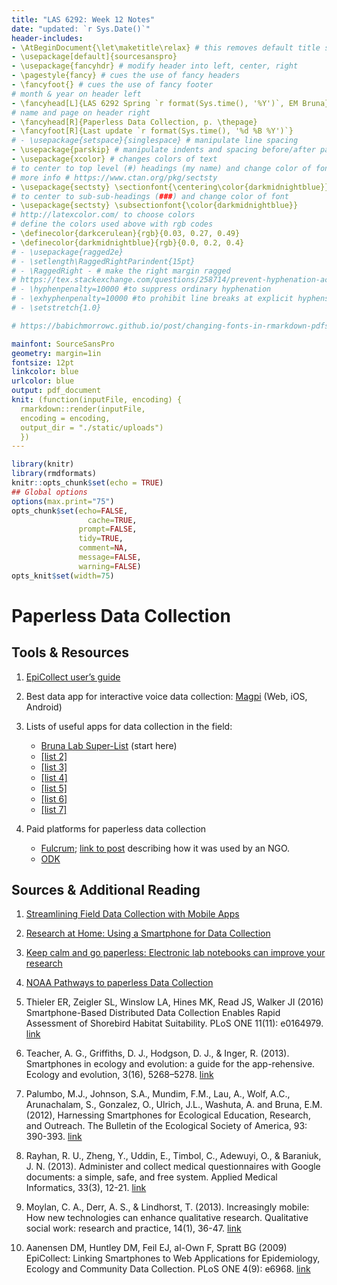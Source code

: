 ```yaml
---
title: "LAS 6292: Week 12 Notes"
date: "updated: `r Sys.Date()`"
header-includes:
- \AtBeginDocument{\let\maketitle\relax} # this removes default title section
- \usepackage[default]{sourcesanspro}
- \usepackage{fancyhdr} # modify header into left, center, right
- \pagestyle{fancy} # cues the use of fancy headers
- \fancyfoot{} # cues the use of fancy footer
# month & year on header left
- \fancyhead[L]{LAS 6292 Spring `r format(Sys.time(), '%Y')`, EM Bruna} 
# name and page on header right
- \fancyhead[R]{Paperless Data Collection, p. \thepage} 
- \fancyfoot[R]{Last update `r format(Sys.time(), '%d %B %Y')`}
# - \usepackage{setspace}{singlespace} # manipulate line spacing 
- \usepackage{parskip} # manipulate indents and spacing before/after paragra phs 
- \usepackage{xcolor} # changes colors of text
# to center to top level (#) headings (my name) and change color of font
# more info # https://www.ctan.org/pkg/sectsty
- \usepackage{sectsty} \sectionfont{\centering\color{darkmidnightblue}}
# to center to sub-sub-headings (###) and change color of font
- \usepackage{sectsty} \subsectionfont{\color{darkmidnightblue}}
# http://latexcolor.com/ to choose colors
# define the colors used above with rgb codes
- \definecolor{darkcerulean}{rgb}{0.03, 0.27, 0.49}
- \definecolor{darkmidnightblue}{rgb}{0.0, 0.2, 0.4}
# - \usepackage{ragged2e}
# - \setlength\RaggedRightParindent{15pt}
# - \RaggedRight - # make the right margin ragged
# https://tex.stackexchange.com/questions/258714/prevent-hyphenation-across-lines-enforce-right-margin
# - \hyphenpenalty=10000 #to suppress ordinary hyphenation
# - \exhyphenpenalty=10000 #to prohibit line breaks at explicit hyphens.
# - \setstretch{1.0}

# https://babichmorrowc.github.io/post/changing-fonts-in-rmarkdown-pdfs/

mainfont: SourceSansPro
geometry: margin=1in
fontsize: 12pt
linkcolor: blue
urlcolor: blue
output: pdf_document
knit: (function(inputFile, encoding) {
  rmarkdown::render(inputFile,
  encoding = encoding,
  output_dir = "./static/uploads")
  })
---
```



```r
library(knitr)
library(rmdformats)
knitr::opts_chunk$set(echo = TRUE)
## Global options
options(max.print="75")
opts_chunk$set(echo=FALSE,
	             cache=TRUE,
               prompt=FALSE,
               tidy=TRUE,
               comment=NA,
               message=FALSE,
               warning=FALSE)
opts_knit$set(width=75)
```
# Paperless Data Collection

## Tools & Resources

1. [EpiCollect user's guide](https://docs.epicollect.net/)

2. Best data app for interactive voice data collection: [Magpi](https://www.magpi.com/blog/interactive-data-collection) (Web, iOS, Android)

3. Lists of useful apps for data collection in the field: 

    * [Bruna Lab Super-List](https://brunalab.github.io/apps_for_fieldwork/) (start here)
    * [[list 2]](https://www.teamscopeapp.com/mobile-data-collection-guide/7-mobile-data-collection-apps-for-field-research)
    * [[list 3]](https://www.researchgate.net/post/Please-could-you-indicate-some-useful-android-apps-for-Ecology-Forestry-or-Environment)
    * [[list 4]](https://writingfornature.wordpress.com/2012/08/17/tools-for-the-modern-primate-apps-for-field-work/)
    * [[list 5]](https://ayrnstories.wordpress.com/2017/08/09/apps-in-ecological-research/)
    * [[list 6]](https://www.commonsense.org/education/top-picks/excellent-ecology-and-environmental-science-apps-games-and-websites)
    * [[list 7]](https://www.researchgate.net/post/What_essential_android_apps_should_a_field_biologist_know_about)




1. Paid platforms for paperless data collection

    * [Fulcrum](https://www.fulcrumapp.com/); [link to post](https://gadgets360.com/science/features/fulcrum-app-science-fieldwork-data-collection-2294662) describing how it was used by an NGO.
    * [ODK](https://getodk.org)

## Sources & Additional Reading


1. [Streamlining Field Data Collection with Mobile Apps](https://eos.org/science-updates/streamlining-field-data-collection-mobile-apps)

1. [Research at Home: Using a Smartphone for Data Collection](https://www.societyforscience.org/research-at-home/using-smartphone-for-data-collection/)  
1. [Keep calm and go paperless: Electronic lab notebooks can improve your research](https://openworking.wordpress.com/2019/07/05/keep-calm-and-go-paperless-electronic-lab-notebooks-can-improve-your-research/)

1. [NOAA Pathways to paperless Data Collection](https://www.fisheries.noaa.gov/feature-story/pathway-paperless-data-collection)

1. Thieler ER, Zeigler SL, Winslow LA, Hines MK, Read JS, Walker JI (2016) Smartphone-Based Distributed Data Collection Enables Rapid Assessment of Shorebird Habitat Suitability. PLoS ONE 11(11): e0164979. [link](https://doi.org/10.1371/journal.pone.0164979)

1. Teacher, A. G., Griffiths, D. J., Hodgson, D. J., & Inger, R. (2013). Smartphones in ecology and evolution: a guide for the app-rehensive. Ecology and evolution, 3(16), 5268–5278. [link](https://doi.org/10.1002/ece3.888)

1. Palumbo, M.J., Johnson, S.A., Mundim, F.M., Lau, A., Wolf, A.C., Arunachalam, S., Gonzalez, O., Ulrich, J.L., Washuta, A. and Bruna, E.M. (2012), Harnessing Smartphones for Ecological Education, Research, and Outreach. The Bulletin of the Ecological Society of America, 93: 390-393.  [link](https://esajournals.onlinelibrary.wiley.com/doi/10.1890/0012-9623-93.4.390)

1. Rayhan, R. U., Zheng, Y., Uddin, E., Timbol, C., Adewuyi, O., & Baraniuk, J. N. (2013). Administer and collect medical questionnaires with Google documents: a simple, safe, and free system. Applied Medical Informatics, 33(3), 12-21. [link](https://www.ncbi.nlm.nih.gov/pmc/articles/PMC3884902/) 

1. Moylan, C. A., Derr, A. S., & Lindhorst, T. (2013). Increasingly mobile: How new technologies can enhance qualitative research. Qualitative social work: research and practice, 14(1), 36-47. [link](https://journals.sagepub.com/doi/10.1177/1473325013516988)

1. Aanensen DM, Huntley DM, Feil EJ, al-Own F, Spratt BG (2009) EpiCollect: Linking Smartphones to Web Applications for Epidemiology, Ecology and Community Data Collection. PLoS ONE 4(9): e6968. [link](https://journals.plos.org/plosone/article?id=10.1371/journal.pone.0006968)

